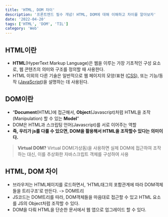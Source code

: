 ```yaml
---
title: 'HTML, DOM 차이'
description: '프론트엔드 필수 개념! HTML, DOM에 대해 이해하고 차이를 알아보자'
date: '2022-04-20'
tags: ['HTML', 'DOM', 'TIL']
category: 'Web'
---
```


## HTML이란

- **HTML**(HyperText Markup Language)은 웹을 이루는 가장 기초적인 구성 요소로, 웹 콘텐츠의 의미와 구조를 정의할 때 사용한다.
- HTML 이외의 다른 기술은 일반적으로 웹 페이지의 모양/표현 ([CSS](https://developer.mozilla.org/ko/docs/Web/CSS)), 또는 기능/동작 ([JavaScript](https://developer.mozilla.org/ko/docs/Web/JavaScript))을 설명하는 데 사용된다.

## DOM이란

- “**Document**(HTML)에 접근해서, **Object**(Javascript)처럼 HTML을 조작(Manipulation) 할 수 있는 **Model**”
- DOM은 HTML과 스크립팅 언어(Javascript)를 서로 이어주는 역할
- **즉, 우리가 js를 다룰 수 있으면, DOM을 활용해서 HTML을 조작할수 있다는 의미이다.**

> **Virtual DOM?**
> Virtual DOM(가상돔)을 사용하면 실제 DOM에 접근하여 조작하는 대신, 이를 추상화한 자바스크립트 객체를 구성하여 사용

## HTML, DOM 차이

- 브라우저는 HTML페이지를 로드하면서, ’HTML태그의 포함관계에 따라 DOM객체들을 트리구조’로 만든다. -> DOM트리
- JS코드는 DOM트리를 따라, DOM객체들을 마음대로 접근할 수 있고 HTML 요소를 JS의 Object처럼 조작할 수 있다.
- DOM을 다뤄 HTML을 단순한 문서에서 웹 앱으로 업그레이드 할 수 있다.
